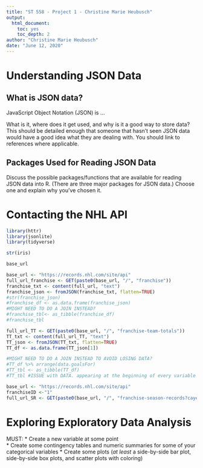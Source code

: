 ```yaml
---
title: "ST 558 - Project 1 - Christine Marie Heubusch"
output: 
  html_document: 
    toc: yes
    toc_depth: 2
author: "Christine Marie Heubusch"
date: "June 12, 2020"
---
```


# Understanding JSON Data

## What is JSON data?
JavaScript Object Notation (JSON) is ... 

What is it, where does it get used, and why is it a good way to store data? This should be detailed enough that someone that hasn’t seen JSON data would have a good idea what they are dealing with. You should link to references where applicable.

## Packages Used for Reading JSON Data
Discuss the possible packages/functions that are available for reading JSON data into R. (There are three major packages for JSON data.) Choose one and explain why you’ve chosen it.

# Contacting the NHL API
```r
library(httr)
library(jsonlite) 
library(tidyverse)
```

```r
str(iris)
```


```r
base_url
```


```r
base_url <- "https://records.nhl.com/site/api"
full_url_franchise <- GET(paste0(base_url, "/", "franchise"))
franchise_txt <- content(full_url, "text")
franchise_json <- fromJSON(franchise_txt, flatten=TRUE)
#str(franchise_json)
#franchise_df <- as.data.frame(franchise_json)
#MIGHT NEED TO DO A JOIN INSTEAD? 
#franchise_tbl<- as_tibble(franchise_df)
#franchise_tbl
```

```r
full_url_TT <- GET(paste0(base_url, "/", "franchise-team-totals"))
TT_txt <- content(full_url_TT, "text")
TT_json <- fromJSON(TT_txt, flatten=TRUE)
TT_df <- as.data.frame(TT_json[1])

#MIGHT NEED TO DO A JOIN INSTEAD TO AVOID LOSING DATA?
#TT_df %>% arrange(data.goalsFor)
#TT_tbl <- as_tibble(TT_df)
#TT_tbl #ISSUE with DATA. appearing at the beginning of every variable column name
```

```r
base_url <- "https://records.nhl.com/site/api"
franchiseID <-"1"
full_url_SR <- GET(paste0(base_url, "/", "franchise-season-records?cayenneExp=franchiseID=", franchiseID))
```


# Exploring Exploratory Data Analysis
MUST: 
* Create a new variable at some point  
* Create some contingency tables and numeric summaries for some of your categorical variables
* Create some plots (_at least_ a side-by-side bar plot, side-by-side box plots, and scatter plots with coloring)

